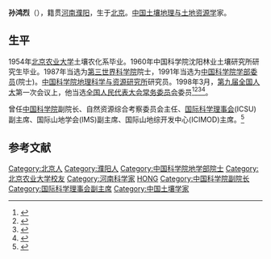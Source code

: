 {{Expand|time=2012-03-29T01:56:18+00:00 }}
{{Infobox person
| 姓名     = 孙鸿烈
| 图像     = 
| 图像替代 = 
| 图像说明 = 
| 出生日期 = 1932年1月31日
| 出生地   = [[北京|北京]]
| 死亡日期 = <!-- {{Death date and age|YYYY|MM|DD|YYYY|MM|DD}}（死亡在前，出生在后） -->
| 死亡地   = 
| 国籍       = {{PRC}}
| 籍贯       = 河南[[濮阳|濮阳]]
| 别名     = 
| 知名于   = 
| 职业     = [[土壤地理与土地资源学|土壤地理与土地资源学]]家
| 母校 = [[北京农业大学|北京农业大学]]
}}

'''孙鸿烈'''（{{bd|1932年|1月31日||}}），籍贯[[河南|河南]][[濮阳|濮阳]]，生于[[北京|北京]]。[[中国|中国]][[土壤地理与土地资源学|土壤地理与土地资源学]]家。

== 生平 ==
1954年[[北京农业大学|北京农业大学]]土壤农化系毕业。1960年中国科学院沈阳林业土壤研究所研究生毕业。1987年当选为[[第三世界科学院|第三世界科学院]]院士，1991年当选为[[中国科学院学部委员|中国科学院学部委员]](院士)。[[中国科学院地理科学与资源研究所|中国科学院地理科学与资源研究所]]研究员。1998年3月，[[第九届全国人民代表大会|第九届全国人大]]第一次会议上，他当选[[全国人民代表大会常务委员会|全国人民代表大会常务委员会]]委员<ref>{{Cite book|title=新中国50年 中|last=韩泰华主编|publisher=北京：[[红旗出版社|红旗出版社]]|year=1999.11|isbn=7-5051-0423-3|pages=897}}</ref><ref>{{Cite book|title=第九届全国人民代表大会及其常务委员会会议大事记 1998．3-2003．2|last=全国人大常委会办公厅秘书一局编|publisher=北京：[[中国民主法制出版社|中国民主法制出版社]]|year=2004.01|isbn=7-80078-793-1|pages=405}}</ref><ref>{{Cite book|title=中华人民共和国年鉴 1998 总第18期|last=中华人民共和国年鉴编辑部编辑|publisher=[[中国年鉴社|中国年鉴社]]|year=1999.01|isbn=7-80056-903-9|pages=41}}</ref><ref>{{Cite book|title=中华人民共和国通鉴|last=龙德，蔡翔主编|publisher=沈阳：[[辽宁人民出版社|辽宁人民出版社]]|year=2000.12|isbn=7-205-04473-1|pages=1832}}</ref>。

曾任[[中国科学院|中国科学院]]副院长、自然资源综合考察委员会主任、[[国际科学理事会|国际科学理事会]](ICSU)副主席、国际山地学会(IMS)副主席、国际山地综开发中心(ICIMOD)主席。<ref>{{Cite web |url=http://sourcedb.cas.cn/sourcedb_ad_cas/zw2/ysxx/dxb/ |title=中国科学院学部与院士·院士信息·地学部·孙鸿烈 |access-date=2012-03-28 |archive-date=2012-04-26 |archive-url=https://web.archive.org/web/20120426134225/http://sourcedb.cas.cn/sourcedb_ad_cas/zw2/ysxx/dxb/ |dead-url=no }}</ref>

==参考文献==
{{reflist}}

{{中国科学院地学部院士}}

{{中国科学家小作品}}
{{Authority control}}
{{DEFAULTSORT:S}}
[[Category:北京人|Category:北京人]]
[[Category:濮阳人|Category:濮阳人]]
[[Category:中国科学院地学部院士|Category:中国科学院地学部院士]]
[[Category:北京农业大学校友|Category:北京农业大学校友]]
[[Category:河南科学家|Category:河南科学家]]
[[Category:孙姓|HONG]]
[[Category:中国科学院副院长|Category:中国科学院副院长]]
[[Category:国际科学理事会副主席|Category:国际科学理事会副主席]]
[[Category:中国土壤学家|Category:中国土壤学家]]